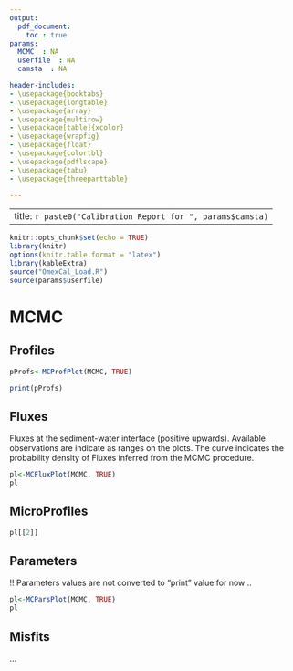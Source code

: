```yaml
---
output:
  pdf_document:
    toc : true
params:
  MCMC  : NA
  userfile  : NA
  camsta  : NA

header-includes:
- \usepackage{booktabs}
- \usepackage{longtable}
- \usepackage{array}
- \usepackage{multirow}
- \usepackage[table]{xcolor}
- \usepackage{wrapfig}
- \usepackage{float}
- \usepackage{colortbl}
- \usepackage{pdflscape}
- \usepackage{tabu}
- \usepackage{threeparttable}

---
```


---
title: `r paste0("Calibration Report for ", params$camsta)`
---

```r
knitr::opts_chunk$set(echo = TRUE)
library(knitr)
options(knitr.table.format = "latex")
library(kableExtra)
source("OmexCal_Load.R")
source(params$userfile)
```
# MCMC

## Profiles

```r

pProfs<-MCProfPlot(MCMC, TRUE)

print(pProfs)
```

\pagebreak

## Fluxes

Fluxes at the sediment-water interface (positive upwards). Available observations are indicate as ranges on the plots.
The curve indicates the probability density of Fluxes inferred from the MCMC procedure.

```r

pl<-MCFluxPlot(MCMC, TRUE)
pl

```

\pagebreak

## MicroProfiles

```r

pl[[2]]

```


\pagebreak

## Parameters

!! Parameters values are not converted to "print" value for now .. 


```r

pl<-MCParsPlot(MCMC, TRUE)
pl

```

\pagebreak

## Misfits

...